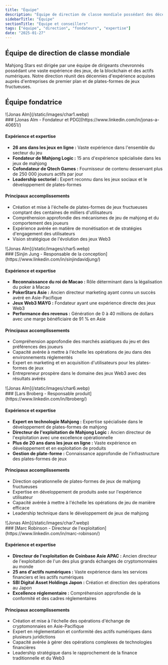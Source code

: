 ```yaml
---
title: "Équipe"
description: "Équipe de direction de classe mondiale possédant des décennies d'expertise dans les jeux, la blockchain et la finance"
sidebarTitle: "Équipe"
sectionTitle: "Équipe et conseillers"
tags: ["équipe", "direction", "fondateurs", "expertise"]
date: "2025-01-27"
---
```


## Équipe de direction de classe mondiale

Mahjong Stars est dirigée par une équipe de dirigeants chevronnés possédant une vaste expérience des jeux, de la blockchain et des actifs numériques. Notre direction réunit des décennies d'expérience acquises auprès d'entreprises de premier plan et de plates-formes de jeux fructueuses.

## Équipe fondatrice


<div className='flex gap-4 items-center'>
<div className='aspect-square size-11'>
![Jonas Alm](/static/images/char1.webp)
</div>
### [Jonas Alm - Fondateur et PDG](https://www.linkedin.com/in/jonas-a-40651/)
</div>

#### Expérience et expertise
- **26 ans dans les jeux en ligne :** Vaste expérience dans l'ensemble du secteur du jeu
- **Fondateur de Mahjong Logic :** 15 ans d'expérience spécialisée dans les jeux de mahjong
- **Cofondateur de Qtech Games :** Fournisseur de contenu desservant plus de 250 000 joueurs actifs par jour
- **Leadership sectoriel :** Expert reconnu dans les jeux sociaux et le développement de plates-formes

#### Principaux accomplissements
- Création et mise à l'échelle de plates-formes de jeux fructueuses comptant des centaines de milliers d'utilisateurs
- Compréhension approfondie des mécanismes de jeu de mahjong et du comportement des joueurs
- Expérience avérée en matière de monétisation et de stratégies d'engagement des utilisateurs
- Vision stratégique de l'évolution des jeux Web3


<div className='flex gap-4 items-center'>
<div className='aspect-square size-11'>
![Jonas Alm](/static/images/char5.webp)
</div>
### [Sinjin Jung - Responsable de la conception](https://www.linkedin.com/in/sinjindavidjung/)
</div>


#### Expérience et expertise
- **Reconnaissance du roi de Macao :** Rôle déterminant dans la légalisation du poker à Macao
- **PokerStars Asie :** Ancien directeur marketing ayant connu un succès avéré en Asie-Pacifique
- **Jeux Web3 MAYG :** Fondateur ayant une expérience directe des jeux Web3
- **Performance des revenus :** Génération de 0 à 40 millions de dollars avec une marge bénéficiaire de 91 % en Asie

#### Principaux accomplissements
- Compréhension approfondie des marchés asiatiques du jeu et des préférences des joueurs
- Capacité avérée à mettre à l'échelle les opérations de jeu dans des environnements réglementés
- Expert en marketing et en acquisition d'utilisateurs pour les plates-formes de jeux
- Entrepreneur prospère dans le domaine des jeux Web3 avec des résultats avérés

<div className='flex gap-4 items-center'>
<div className='aspect-square size-11'>
![Jonas Alm](/static/images/char6.webp)
</div>
### [Lars Broberg - Responsable produit](https://www.linkedin.com/in/lbroberg/)
</div>

#### Expérience et expertise
- **Expert en technologie Mahjong :** Expertise spécialisée dans le développement de plates-formes de mahjong
- **Directeur de l'exploitation de Mahjong Logic :** Ancien directeur de l'exploitation avec une excellence opérationnelle
- **Plus de 20 ans dans les jeux en ligne :** Vaste expérience en développement et en exploitation de produits
- **Gestion de plate-forme :** Connaissance approfondie de l'infrastructure des plates-formes de jeux

#### Principaux accomplissements
- Direction opérationnelle de plates-formes de jeux de mahjong fructueuses
- Expertise en développement de produits axée sur l'expérience utilisateur
- Capacité avérée à mettre à l'échelle les opérations de jeu de manière efficace
- Leadership technique dans le développement de jeux de mahjong

<div className='flex gap-4 items-center'>
<div className='aspect-square size-11'>
![Jonas Alm](/static/images/char7.webp)
</div>
### [Marc Robinson - Directeur de l'exploitation](https://www.linkedin.com/in/marc-robinson/)
</div>

#### Expérience et expertise
- **Directeur de l'exploitation de Coinbase Asie APAC :** Ancien directeur de l'exploitation de l'un des plus grands échanges de cryptomonnaies au monde
- **25 ans d'actifs numériques :** Vaste expérience dans les services financiers et les actifs numériques
- **SBI Digital Asset Holdings Japon :** Création et direction des opérations au Japon
- **Excellence réglementaire :** Compréhension approfondie de la conformité et des cadres réglementaires

#### Principaux accomplissements
- Création et mise à l'échelle des opérations d'échange de cryptomonnaies en Asie-Pacifique
- Expert en réglementation et conformité des actifs numériques dans plusieurs juridictions
- Capacité avérée à gérer des opérations complexes de technologies financières
- Leadership stratégique dans le rapprochement de la finance traditionnelle et du Web3